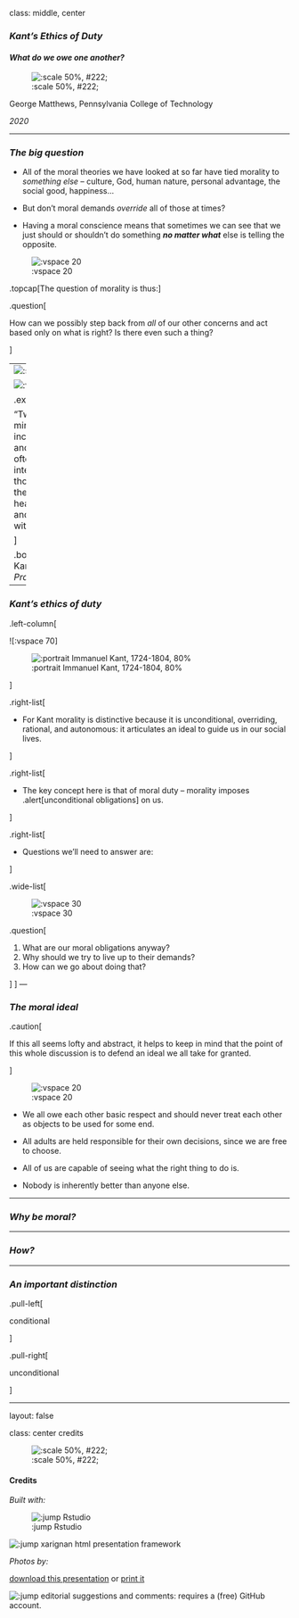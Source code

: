 class:  middle, center

### *Kant's Ethics of Duty*

#### *What do we owe one another?*

![:scale 50%, #222;](img/09/reflection-gaida.jpg)

George Matthews, Pennsylvania College of Technology

*2020*

---

### *The big question*

- All of the moral theories we have looked at so far have tied morality to *something else* -- culture, God, human nature, personal advantage, the social good, happiness...

- But don't moral demands *override* all of those at times?

- Having a moral conscience means that sometimes we can see that we just should or shouldn't do something **_no matter what_** else is telling the opposite.

![:vspace 20]()

.topcap[The question of morality is thus:]

.question[

How can we possibly step back from *all* of our other concerns and act based only on what is right? Is there even such a thing?

]

---
![:scale 70%, #222;](img/09/stars-boat-jplenio.jpg)

![:vspace 20]()

.example[

"Two things fill the mind with ever-increasing wonder and awe, the more often and the more intensely the mind of thought is drawn to them: the starry heavens above me and the moral law within me."

]

.bottomcap[Immanuel Kant, *Critique of Practical Reason*]


---

### *Kant's ethics of duty*

.left-column[

![:vspace 70]

![:portrait Immanuel Kant, 1724-1804, 80%](img/09/kant.jpg)

]

.right-list[

- For Kant morality is distinctive because it is unconditional, overriding, rational, and autonomous: it articulates an ideal to guide us in our social lives.

]

.right-list[

- The key concept here is that of moral duty -- morality imposes .alert[unconditional obligations] on us.

]

.right-list[

- Questions we'll need to answer are:

]

.wide-list[

![:vspace 30]()

.question[

1. What are our moral obligations anyway?
2. Why should we try to live up to their demands?
3. How can we go about doing that?

]
]
---

### *The moral ideal*

.caution[

If this all seems lofty and abstract, it helps to keep in mind that the point of this whole discussion is to defend an ideal we all take for granted.

]

![:vspace 20]()

- We all owe each other basic respect and should never treat each other as objects to be used for some end.

- All adults are held responsible for their own decisions, since we are free to choose.

- All of us are capable of seeing what the right thing to do is.

- Nobody is inherently better than anyone else.


---

### *Why be moral?*



---

### *How?*



---

### *An important distinction*

.pull-left[

conditional

]

.pull-right[

unconditional

]

---
layout: false

class: center credits

![:scale 50%, #222;](img/09/reflection-2-gaida.jpg)

#### Credits

*Built with:*

![:jump Rstudio](https://rstudio.com/products/rstudio/) 

![:jump xarignan](https://github.com/yihui/xaringan) html presentation framework 

*Photos by:*




[download this presentation](./pdf/08-utilitarianism.pdf) or [print it](./pdf/08-utilitarianism-print.pdf)

![:jump editorial suggestions and comments](https://github.com/gwmatthews/ethics-slideshows/issues): requires a (free) GitHub account.
